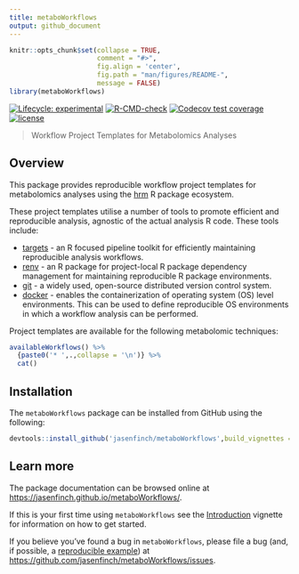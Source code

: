 ```yaml
---
title: metaboWorkflows
output: github_document
---
```


<!-- README.md is generated from README.Rmd. Please edit that file -->

```r
knitr::opts_chunk$set(collapse = TRUE, 
                      comment = "#>",
                      fig.align = 'center',
                      fig.path = "man/figures/README-",
                      message = FALSE)
library(metaboWorkflows)
```

<!-- badges: start -->
[![Lifecycle: experimental](https://img.shields.io/badge/lifecycle-experimental-orange.svg)](https://www.tidyverse.org/lifecycle/#experimental)
[![R-CMD-check](https://github.com/jasenfinch/metaboWorkflows/workflows/R-CMD-check/badge.svg)](https://github.com/jasenfinch/metaboWorkflows/actions)
[![Codecov test coverage](https://codecov.io/gh/jasenfinch/metaboWorkflows/branch/master/graph/badge.svg)](https://codecov.io/gh/jasenfinch/metaboWorkflows?branch=master)
[![license](https://img.shields.io/badge/license-GNU%20GPL%20v3.0-blue.svg)](https://github.com/jasenfinch/metaboWorkflows/blob/master/DESCRIPTION) 
<!-- badges: end -->

> Workflow Project Templates for Metabolomics Analyses

## Overview

This package provides reproducible workflow project templates for metabolomics analyses using the [hrm](https://jasenfinch.github.io/hrm/) R package ecosystem.

These project templates utilise a number of tools to promote efficient and reproducible analysis, agnostic of the actual analysis R code.
These tools include:

* [targets](https://docs.ropensci.org/targets/) - an R focused pipeline toolkit for efficiently maintaining reproducible analysis workflows.
* [renv](https://rstudio.github.io/renv/) - an R package for project-local R package dependency management for maintaining reproducible R package environments.
* [git](https://git-scm.com/) - a widely used, open-source distributed version control system.
* [docker](https://www.docker.com/) - enables the containerization of operating system (OS) level environments. This can be used to define reproducible OS environments in which a workflow analysis can be performed.

Project templates are available for the following metabolomic techniques:

```r
availableWorkflows() %>% 
  {paste0('* ',.,collapse = '\n')} %>% 
  cat()
```

## Installation

The `metaboWorkflows` package can be installed from GitHub using the following:

```r
devtools::install_github('jasenfinch/metaboWorkflows',build_vignettes = TRUE)
```

## Learn more

The package documentation can be browsed online at <https://jasenfinch.github.io/metaboWorkflows/>. 

If this is your first time using `metaboWorkflows` see the [Introduction](https://jasenfinch.github.io/metaboWorkflows/articles/metaboWorkflows.html) vignette for information on how to get started.

If you believe you've found a bug in `metaboWorkflows`, please file a bug (and, if
possible, a [reproducible example](https://reprex.tidyverse.org)) at
<https://github.com/jasenfinch/metaboWorkflows/issues>.

